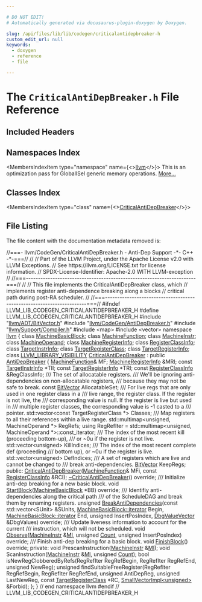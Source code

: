 ```yaml
---

# DO NOT EDIT!
# Automatically generated via docusaurus-plugin-doxygen by Doxygen.

slug: /api/files/lib/lib/codegen/criticalantidepbreaker-h
custom_edit_url: null
keywords:
  - doxygen
  - reference
  - file

---
```





# The `CriticalAntiDepBreaker.h` File Reference

<DoxygenPage pluginConfig={pluginConfig}>



## Included Headers

<IncludesList>
<IncludesListItem
  filePath="llvm/ADT/BitVector.h"
  permalink="/docs/api/files/include/include/llvm/include/llvm/adt/bitvector-h"
  isLocal="true" />
<IncludesListItem
  filePath="llvm/CodeGen/AntiDepBreaker.h"
  permalink="/docs/api/files/include/include/llvm/include/llvm/codegen/antidepbreaker-h"
  isLocal="true" />
<IncludesListItem
  filePath="llvm/Support/Compiler.h"
  permalink="/docs/api/files/include/include/llvm/include/llvm/support/compiler-h"
  isLocal="true" />
<IncludesListItem
  filePath="map"
  permalink=""
  isLocal="false" />
<IncludesListItem
  filePath="vector"
  permalink=""
  isLocal="false" />
</IncludesList>

## Namespaces Index

<MembersIndex>

<MembersIndexItem
  type="namespace"
  name={<><a href="/docs/api/namespaces/llvm">llvm</a></>}>
This is an optimization pass for GlobalISel generic memory operations. <a href="/docs/api/namespaces/llvm/#details">More...</a>
</MembersIndexItem>

</MembersIndex>

## Classes Index

<MembersIndex>

<MembersIndexItem
  type="class"
  name={<><a href="/docs/api/classes/llvm/criticalantidepbreaker">CriticalAntiDepBreaker</a></>}>
</MembersIndexItem>

</MembersIndex>


## File Listing

The file content with the documentation metadata removed is:

<ProgramListing>

<Link id="l00001" /><CodeLine lineNumber="1"><Highlight kind="comment">//===- llvm/CodeGen/CriticalAntiDepBreaker.h - Anti-Dep Support -&#42;- C++ -&#42;-===//</Highlight><Highlight kind="normal"></Highlight></CodeLine>
<Link id="l00002" /><CodeLine lineNumber="2"><Highlight kind="normal"></Highlight><Highlight kind="comment">//</Highlight><Highlight kind="normal"></Highlight></CodeLine>
<Link id="l00003" /><CodeLine lineNumber="3"><Highlight kind="normal"></Highlight><Highlight kind="comment">// Part of the LLVM Project, under the Apache License v2.0 with LLVM Exceptions.</Highlight><Highlight kind="normal"></Highlight></CodeLine>
<Link id="l00004" /><CodeLine lineNumber="4"><Highlight kind="normal"></Highlight><Highlight kind="comment">// See https://llvm.org/LICENSE.txt for license information.</Highlight><Highlight kind="normal"></Highlight></CodeLine>
<Link id="l00005" /><CodeLine lineNumber="5"><Highlight kind="normal"></Highlight><Highlight kind="comment">// SPDX-License-Identifier: Apache-2.0 WITH LLVM-exception</Highlight><Highlight kind="normal"></Highlight></CodeLine>
<Link id="l00006" /><CodeLine lineNumber="6"><Highlight kind="normal"></Highlight><Highlight kind="comment">//</Highlight><Highlight kind="normal"></Highlight></CodeLine>
<Link id="l00007" /><CodeLine lineNumber="7"><Highlight kind="normal"></Highlight><Highlight kind="comment">//===----------------------------------------------------------------------===//</Highlight><Highlight kind="normal"></Highlight></CodeLine>
<Link id="l00008" /><CodeLine lineNumber="8"><Highlight kind="normal"></Highlight><Highlight kind="comment">//</Highlight><Highlight kind="normal"></Highlight></CodeLine>
<Link id="l00009" /><CodeLine lineNumber="9"><Highlight kind="normal"></Highlight><Highlight kind="comment">// This file implements the CriticalAntiDepBreaker class, which</Highlight><Highlight kind="normal"></Highlight></CodeLine>
<Link id="l00010" /><CodeLine lineNumber="10"><Highlight kind="normal"></Highlight><Highlight kind="comment">// implements register anti-dependence breaking along a blocks</Highlight><Highlight kind="normal"></Highlight></CodeLine>
<Link id="l00011" /><CodeLine lineNumber="11"><Highlight kind="normal"></Highlight><Highlight kind="comment">// critical path during post-RA scheduler.</Highlight><Highlight kind="normal"></Highlight></CodeLine>
<Link id="l00012" /><CodeLine lineNumber="12"><Highlight kind="normal"></Highlight><Highlight kind="comment">//</Highlight><Highlight kind="normal"></Highlight></CodeLine>
<Link id="l00013" /><CodeLine lineNumber="13"><Highlight kind="normal"></Highlight><Highlight kind="comment">//===----------------------------------------------------------------------===//</Highlight><Highlight kind="normal"></Highlight></CodeLine>
<Link id="l00014" /><CodeLine lineNumber="14"><Highlight kind="normal"></Highlight></CodeLine>
<Link id="l00015" /><CodeLine lineNumber="15"><Highlight kind="normal"></Highlight><Highlight kind="preprocessor">#ifndef LLVM&#95;LIB&#95;CODEGEN&#95;CRITICALANTIDEPBREAKER&#95;H</Highlight><Highlight kind="normal"></Highlight></CodeLine>
<Link id="l00016" /><CodeLine lineNumber="16"><Highlight kind="normal"></Highlight><Highlight kind="preprocessor">#define LLVM&#95;LIB&#95;CODEGEN&#95;CRITICALANTIDEPBREAKER&#95;H</Highlight><Highlight kind="normal"></Highlight></CodeLine>
<Link id="l00017" /><CodeLine lineNumber="17"><Highlight kind="normal"></Highlight></CodeLine>
<Link id="l00018" /><CodeLine lineNumber="18"><Highlight kind="normal"></Highlight><Highlight kind="preprocessor">#include &quot;<a href="/docs/api/files/include/include/llvm/include/llvm/adt/bitvector-h">llvm/ADT/BitVector.h</a>&quot;</Highlight><Highlight kind="normal"></Highlight></CodeLine>
<Link id="l00019" /><CodeLine lineNumber="19"><Highlight kind="normal"></Highlight><Highlight kind="preprocessor">#include &quot;<a href="/docs/api/files/include/include/llvm/include/llvm/codegen/antidepbreaker-h">llvm/CodeGen/AntiDepBreaker.h</a>&quot;</Highlight><Highlight kind="normal"></Highlight></CodeLine>
<Link id="l00020" /><CodeLine lineNumber="20"><Highlight kind="normal"></Highlight><Highlight kind="preprocessor">#include &quot;<a href="/docs/api/files/include/include/llvm/include/llvm/support/compiler-h">llvm/Support/Compiler.h</a>&quot;</Highlight><Highlight kind="normal"></Highlight></CodeLine>
<Link id="l00021" /><CodeLine lineNumber="21"><Highlight kind="normal"></Highlight><Highlight kind="preprocessor">#include &lt;map&gt;</Highlight><Highlight kind="normal"></Highlight></CodeLine>
<Link id="l00022" /><CodeLine lineNumber="22"><Highlight kind="normal"></Highlight><Highlight kind="preprocessor">#include &lt;vector&gt;</Highlight><Highlight kind="normal"></Highlight></CodeLine>
<Link id="l00023" /><CodeLine lineNumber="23"><Highlight kind="normal"></Highlight></CodeLine>
<Link id="l00024" /><CodeLine lineNumber="24"><Highlight kind="normal"></Highlight><Highlight kind="keyword">namespace </Highlight><Highlight kind="normal"><a href="/docs/api/namespaces/llvm">llvm</a> &#123;</Highlight></CodeLine>
<Link id="l00025" /><CodeLine lineNumber="25"><Highlight kind="normal"></Highlight></CodeLine>
<Link id="l00026" /><CodeLine lineNumber="26"><Highlight kind="normal"></Highlight><Highlight kind="keyword">class </Highlight><Highlight kind="normal"><a href="/docs/api/classes/llvm/machinebasicblock">MachineBasicBlock</a>;</Highlight></CodeLine>
<Link id="l00027" /><CodeLine lineNumber="27"><Highlight kind="normal"></Highlight><Highlight kind="keyword">class </Highlight><Highlight kind="normal"><a href="/docs/api/classes/llvm/machinefunction">MachineFunction</a>;</Highlight></CodeLine>
<Link id="l00028" /><CodeLine lineNumber="28"><Highlight kind="normal"></Highlight><Highlight kind="keyword">class </Highlight><Highlight kind="normal"><a href="/docs/api/classes/llvm/machineinstr">MachineInstr</a>;</Highlight></CodeLine>
<Link id="l00029" /><CodeLine lineNumber="29"><Highlight kind="normal"></Highlight><Highlight kind="keyword">class </Highlight><Highlight kind="normal"><a href="/docs/api/classes/llvm/machineoperand">MachineOperand</a>;</Highlight></CodeLine>
<Link id="l00030" /><CodeLine lineNumber="30"><Highlight kind="normal"></Highlight><Highlight kind="keyword">class </Highlight><Highlight kind="normal"><a href="/docs/api/classes/llvm/machineregisterinfo">MachineRegisterInfo</a>;</Highlight></CodeLine>
<Link id="l00031" /><CodeLine lineNumber="31"><Highlight kind="normal"></Highlight><Highlight kind="keyword">class </Highlight><Highlight kind="normal"><a href="/docs/api/classes/llvm/registerclassinfo">RegisterClassInfo</a>;</Highlight></CodeLine>
<Link id="l00032" /><CodeLine lineNumber="32"><Highlight kind="normal"></Highlight><Highlight kind="keyword">class </Highlight><Highlight kind="normal"><a href="/docs/api/classes/llvm/targetinstrinfo">TargetInstrInfo</a>;</Highlight></CodeLine>
<Link id="l00033" /><CodeLine lineNumber="33"><Highlight kind="normal"></Highlight><Highlight kind="keyword">class </Highlight><Highlight kind="normal"><a href="/docs/api/classes/llvm/targetregisterclass">TargetRegisterClass</a>;</Highlight></CodeLine>
<Link id="l00034" /><CodeLine lineNumber="34"><Highlight kind="normal"></Highlight><Highlight kind="keyword">class </Highlight><Highlight kind="normal"><a href="/docs/api/classes/llvm/targetregisterinfo">TargetRegisterInfo</a>;</Highlight></CodeLine>
<Link id="l00035" /><CodeLine lineNumber="35"><Highlight kind="normal"></Highlight></CodeLine>
<Link id="l00036" /><CodeLine lineNumber="36" lineLink="/docs/api/classes/llvm/criticalantidepbreaker"><Highlight kind="normal"></Highlight><Highlight kind="keyword">class </Highlight><Highlight kind="normal"><a href="/docs/api/files/include/include/llvm/include/llvm/support/compiler-h/#a662e21bcce5c9c71b6cc511fa04f900f">LLVM&#95;LIBRARY&#95;VISIBILITY</a> <a href="/docs/api/classes/llvm/criticalantidepbreaker/#afc978d8ee6fe85244aa7c78486162dfa">CriticalAntiDepBreaker</a> : </Highlight><Highlight kind="keyword">public</Highlight><Highlight kind="normal"> <a href="/docs/api/classes/llvm/antidepbreaker">AntiDepBreaker</a> &#123;</Highlight></CodeLine>
<Link id="l00037" /><CodeLine lineNumber="37"><Highlight kind="normal">    <a href="/docs/api/classes/llvm/machinefunction">MachineFunction</a>&amp; MF;</Highlight></CodeLine>
<Link id="l00038" /><CodeLine lineNumber="38"><Highlight kind="normal">    <a href="/docs/api/classes/llvm/machineregisterinfo">MachineRegisterInfo</a> &amp;MRI;</Highlight></CodeLine>
<Link id="l00039" /><CodeLine lineNumber="39"><Highlight kind="normal">    </Highlight><Highlight kind="keyword">const</Highlight><Highlight kind="normal"> <a href="/docs/api/classes/llvm/targetinstrinfo">TargetInstrInfo</a> &#42;TII;</Highlight></CodeLine>
<Link id="l00040" /><CodeLine lineNumber="40"><Highlight kind="normal">    </Highlight><Highlight kind="keyword">const</Highlight><Highlight kind="normal"> <a href="/docs/api/classes/llvm/targetregisterinfo">TargetRegisterInfo</a> &#42;TRI;</Highlight></CodeLine>
<Link id="l00041" /><CodeLine lineNumber="41"><Highlight kind="normal">    </Highlight><Highlight kind="keyword">const</Highlight><Highlight kind="normal"> <a href="/docs/api/classes/llvm/registerclassinfo">RegisterClassInfo</a> &amp;RegClassInfo;</Highlight></CodeLine>
<Link id="l00042" /><CodeLine lineNumber="42"><Highlight kind="normal"></Highlight><Highlight kind="comment"></Highlight></CodeLine>
<Link id="l00043" /><CodeLine lineNumber="43"><Highlight kind="comment">    /// The set of allocatable registers.</Highlight></CodeLine>
<Link id="l00044" /><CodeLine lineNumber="44"><Highlight kind="comment">    /// We&#39;ll be ignoring anti-dependencies on non-allocatable registers,</Highlight></CodeLine>
<Link id="l00045" /><CodeLine lineNumber="45"><Highlight kind="comment">    /// because they may not be safe to break.</Highlight><Highlight kind="normal"></Highlight></CodeLine>
<Link id="l00046" /><CodeLine lineNumber="46"><Highlight kind="normal">    </Highlight><Highlight kind="keyword">const</Highlight><Highlight kind="normal"> <a href="/docs/api/classes/llvm/bitvector">BitVector</a> AllocatableSet;</Highlight></CodeLine>
<Link id="l00047" /><CodeLine lineNumber="47"><Highlight kind="normal"></Highlight><Highlight kind="comment"></Highlight></CodeLine>
<Link id="l00048" /><CodeLine lineNumber="48"><Highlight kind="comment">    /// For live regs that are only used in one register class in a</Highlight></CodeLine>
<Link id="l00049" /><CodeLine lineNumber="49"><Highlight kind="comment">    /// live range, the register class. If the register is not live, the</Highlight></CodeLine>
<Link id="l00050" /><CodeLine lineNumber="50"><Highlight kind="comment">    /// corresponding value is null. If the register is live but used in</Highlight></CodeLine>
<Link id="l00051" /><CodeLine lineNumber="51"><Highlight kind="comment">    /// multiple register classes, the corresponding value is -1 casted to a</Highlight></CodeLine>
<Link id="l00052" /><CodeLine lineNumber="52"><Highlight kind="comment">    /// pointer.</Highlight><Highlight kind="normal"></Highlight></CodeLine>
<Link id="l00053" /><CodeLine lineNumber="53"><Highlight kind="normal">    std::vector&lt;const TargetRegisterClass &#42;&gt; Classes;</Highlight></CodeLine>
<Link id="l00054" /><CodeLine lineNumber="54"><Highlight kind="normal"></Highlight><Highlight kind="comment"></Highlight></CodeLine>
<Link id="l00055" /><CodeLine lineNumber="55"><Highlight kind="comment">    /// Map registers to all their references within a live range.</Highlight><Highlight kind="normal"></Highlight></CodeLine>
<Link id="l00056" /><CodeLine lineNumber="56"><Highlight kind="normal">    std::multimap&lt;unsigned, MachineOperand &#42;&gt; RegRefs;</Highlight></CodeLine>
<Link id="l00057" /><CodeLine lineNumber="57"><Highlight kind="normal"></Highlight></CodeLine>
<Link id="l00058" /><CodeLine lineNumber="58"><Highlight kind="normal">    </Highlight><Highlight kind="keyword">using </Highlight><Highlight kind="normal">RegRefIter =</Highlight></CodeLine>
<Link id="l00059" /><CodeLine lineNumber="59"><Highlight kind="normal">        std::multimap&lt;unsigned, MachineOperand &#42;&gt;::const&#95;iterator;</Highlight></CodeLine>
<Link id="l00060" /><CodeLine lineNumber="60"><Highlight kind="normal"></Highlight><Highlight kind="comment"></Highlight></CodeLine>
<Link id="l00061" /><CodeLine lineNumber="61"><Highlight kind="comment">    /// The index of the most recent kill (proceeding bottom-up),</Highlight></CodeLine>
<Link id="l00062" /><CodeLine lineNumber="62"><Highlight kind="comment">    /// or ~0u if the register is not live.</Highlight><Highlight kind="normal"></Highlight></CodeLine>
<Link id="l00063" /><CodeLine lineNumber="63"><Highlight kind="normal">    std::vector&lt;unsigned&gt; KillIndices;</Highlight></CodeLine>
<Link id="l00064" /><CodeLine lineNumber="64"><Highlight kind="normal"></Highlight><Highlight kind="comment"></Highlight></CodeLine>
<Link id="l00065" /><CodeLine lineNumber="65"><Highlight kind="comment">    /// The index of the most recent complete def (proceeding</Highlight></CodeLine>
<Link id="l00066" /><CodeLine lineNumber="66"><Highlight kind="comment">    /// bottom up), or ~0u if the register is live.</Highlight><Highlight kind="normal"></Highlight></CodeLine>
<Link id="l00067" /><CodeLine lineNumber="67"><Highlight kind="normal">    std::vector&lt;unsigned&gt; DefIndices;</Highlight></CodeLine>
<Link id="l00068" /><CodeLine lineNumber="68"><Highlight kind="normal"></Highlight><Highlight kind="comment"></Highlight></CodeLine>
<Link id="l00069" /><CodeLine lineNumber="69"><Highlight kind="comment">    /// A set of registers which are live and cannot be changed to</Highlight></CodeLine>
<Link id="l00070" /><CodeLine lineNumber="70"><Highlight kind="comment">    /// break anti-dependencies.</Highlight><Highlight kind="normal"></Highlight></CodeLine>
<Link id="l00071" /><CodeLine lineNumber="71"><Highlight kind="normal">    <a href="/docs/api/classes/llvm/bitvector">BitVector</a> KeepRegs;</Highlight></CodeLine>
<Link id="l00072" /><CodeLine lineNumber="72"><Highlight kind="normal"></Highlight></CodeLine>
<Link id="l00073" /><CodeLine lineNumber="73"><Highlight kind="normal">  </Highlight><Highlight kind="keyword">public</Highlight><Highlight kind="normal">:</Highlight></CodeLine>
<Link id="l00074" /><CodeLine lineNumber="74"><Highlight kind="normal">    <a href="/docs/api/classes/llvm/criticalantidepbreaker/#afc978d8ee6fe85244aa7c78486162dfa">CriticalAntiDepBreaker</a>(<a href="/docs/api/classes/llvm/machinefunction">MachineFunction</a>&amp; MFi, </Highlight><Highlight kind="keyword">const</Highlight><Highlight kind="normal"> <a href="/docs/api/classes/llvm/registerclassinfo">RegisterClassInfo</a> &amp;RCI);</Highlight></CodeLine>
<Link id="l00075" /><CodeLine lineNumber="75" lineLink="/docs/api/classes/llvm/criticalantidepbreaker/#a23e2e1740694eb1ea7ccbcc78e7643af"><Highlight kind="normal">    <a href="/docs/api/classes/llvm/criticalantidepbreaker/#a23e2e1740694eb1ea7ccbcc78e7643af">~CriticalAntiDepBreaker</a>() </Highlight><Highlight kind="keyword">override</Highlight><Highlight kind="normal">;</Highlight></CodeLine>
<Link id="l00076" /><CodeLine lineNumber="76"><Highlight kind="normal"></Highlight><Highlight kind="comment"></Highlight></CodeLine>
<Link id="l00077" /><CodeLine lineNumber="77"><Highlight kind="comment">    /// Initialize anti-dep breaking for a new basic block.</Highlight><Highlight kind="normal"></Highlight></CodeLine>
<Link id="l00078" /><CodeLine lineNumber="78"><Highlight kind="normal">    </Highlight><Highlight kind="keywordtype">void</Highlight><Highlight kind="normal"> <a href="/docs/api/classes/llvm/criticalantidepbreaker/#adb4573a84f25279673e3906914132a39">StartBlock</a>(<a href="/docs/api/classes/llvm/machinebasicblock">MachineBasicBlock</a> &#42;BB) </Highlight><Highlight kind="keyword">override</Highlight><Highlight kind="normal">;</Highlight></CodeLine>
<Link id="l00079" /><CodeLine lineNumber="79"><Highlight kind="normal"></Highlight><Highlight kind="comment"></Highlight></CodeLine>
<Link id="l00080" /><CodeLine lineNumber="80"><Highlight kind="comment">    /// Identifiy anti-dependencies along the critical path</Highlight></CodeLine>
<Link id="l00081" /><CodeLine lineNumber="81"><Highlight kind="comment">    /// of the ScheduleDAG and break them by renaming registers.</Highlight><Highlight kind="normal"></Highlight></CodeLine>
<Link id="l00082" /><CodeLine lineNumber="82"><Highlight kind="normal">    </Highlight><Highlight kind="keywordtype">unsigned</Highlight><Highlight kind="normal"> <a href="/docs/api/classes/llvm/criticalantidepbreaker/#a5a71ccecb00de06004fb421a568dd7b4">BreakAntiDependencies</a>(</Highlight><Highlight kind="keyword">const</Highlight><Highlight kind="normal"> std::vector&lt;SUnit&gt; &amp;SUnits,</Highlight></CodeLine>
<Link id="l00083" /><CodeLine lineNumber="83"><Highlight kind="normal">                                   <a href="/docs/api/classes/llvm/machinebasicblock/#ae34c996b58df9b9ce6695a0c8b70c533">MachineBasicBlock::iterator</a> Begin,</Highlight></CodeLine>
<Link id="l00084" /><CodeLine lineNumber="84"><Highlight kind="normal">                                   <a href="/docs/api/classes/llvm/machinebasicblock/#ae34c996b58df9b9ce6695a0c8b70c533">MachineBasicBlock::iterator</a> End,</Highlight></CodeLine>
<Link id="l00085" /><CodeLine lineNumber="85"><Highlight kind="normal">                                   </Highlight><Highlight kind="keywordtype">unsigned</Highlight><Highlight kind="normal"> InsertPosIndex,</Highlight></CodeLine>
<Link id="l00086" /><CodeLine lineNumber="86"><Highlight kind="normal">                                   <a href="/docs/api/classes/llvm/antidepbreaker/#ac4f0c67e90ba02856fa8b30a5ec81032">DbgValueVector</a> &amp;DbgValues) </Highlight><Highlight kind="keyword">override</Highlight><Highlight kind="normal">;</Highlight></CodeLine>
<Link id="l00087" /><CodeLine lineNumber="87"><Highlight kind="normal"></Highlight><Highlight kind="comment"></Highlight></CodeLine>
<Link id="l00088" /><CodeLine lineNumber="88"><Highlight kind="comment">    /// Update liveness information to account for the current</Highlight></CodeLine>
<Link id="l00089" /><CodeLine lineNumber="89"><Highlight kind="comment">    /// instruction, which will not be scheduled.</Highlight><Highlight kind="normal"></Highlight></CodeLine>
<Link id="l00090" /><CodeLine lineNumber="90"><Highlight kind="normal">    </Highlight><Highlight kind="keywordtype">void</Highlight><Highlight kind="normal"> <a href="/docs/api/classes/llvm/criticalantidepbreaker/#aca18e9d509308d7beff421164ce304e8">Observe</a>(<a href="/docs/api/classes/llvm/machineinstr">MachineInstr</a> &amp;<a href="/docs/api/files/lib/lib/codegen/lib/codegen/globalisel/irtranslator-cpp/#abe44dfdea65b4f7e11e0a608ab708b76">MI</a>, </Highlight><Highlight kind="keywordtype">unsigned</Highlight><Highlight kind="normal"> <a href="/docs/api/namespaces/llvm/#a845e08be4b0320d66901a66b0c0e9509">Count</a>,</Highlight></CodeLine>
<Link id="l00091" /><CodeLine lineNumber="91"><Highlight kind="normal">                 </Highlight><Highlight kind="keywordtype">unsigned</Highlight><Highlight kind="normal"> InsertPosIndex) </Highlight><Highlight kind="keyword">override</Highlight><Highlight kind="normal">;</Highlight></CodeLine>
<Link id="l00092" /><CodeLine lineNumber="92"><Highlight kind="normal"></Highlight><Highlight kind="comment"></Highlight></CodeLine>
<Link id="l00093" /><CodeLine lineNumber="93"><Highlight kind="comment">    /// Finish anti-dep breaking for a basic block.</Highlight><Highlight kind="normal"></Highlight></CodeLine>
<Link id="l00094" /><CodeLine lineNumber="94"><Highlight kind="normal">    </Highlight><Highlight kind="keywordtype">void</Highlight><Highlight kind="normal"> <a href="/docs/api/classes/llvm/criticalantidepbreaker/#a75b902b674dccf813eded0d99d6b012e">FinishBlock</a>() </Highlight><Highlight kind="keyword">override</Highlight><Highlight kind="normal">;</Highlight></CodeLine>
<Link id="l00095" /><CodeLine lineNumber="95"><Highlight kind="normal"></Highlight></CodeLine>
<Link id="l00096" /><CodeLine lineNumber="96"><Highlight kind="normal">  </Highlight><Highlight kind="keyword">private</Highlight><Highlight kind="normal">:</Highlight></CodeLine>
<Link id="l00097" /><CodeLine lineNumber="97"><Highlight kind="normal">    </Highlight><Highlight kind="keywordtype">void</Highlight><Highlight kind="normal"> PrescanInstruction(<a href="/docs/api/classes/llvm/machineinstr">MachineInstr</a> &amp;<a href="/docs/api/files/lib/lib/codegen/lib/codegen/globalisel/irtranslator-cpp/#abe44dfdea65b4f7e11e0a608ab708b76">MI</a>);</Highlight></CodeLine>
<Link id="l00098" /><CodeLine lineNumber="98"><Highlight kind="normal">    </Highlight><Highlight kind="keywordtype">void</Highlight><Highlight kind="normal"> ScanInstruction(<a href="/docs/api/classes/llvm/machineinstr">MachineInstr</a> &amp;<a href="/docs/api/files/lib/lib/codegen/lib/codegen/globalisel/irtranslator-cpp/#abe44dfdea65b4f7e11e0a608ab708b76">MI</a>, </Highlight><Highlight kind="keywordtype">unsigned</Highlight><Highlight kind="normal"> <a href="/docs/api/namespaces/llvm/#a845e08be4b0320d66901a66b0c0e9509">Count</a>);</Highlight></CodeLine>
<Link id="l00099" /><CodeLine lineNumber="99"><Highlight kind="normal">    </Highlight><Highlight kind="keywordtype">bool</Highlight><Highlight kind="normal"> isNewRegClobberedByRefs(RegRefIter RegRefBegin,</Highlight></CodeLine>
<Link id="l00100" /><CodeLine lineNumber="100"><Highlight kind="normal">                                 RegRefIter RegRefEnd,</Highlight></CodeLine>
<Link id="l00101" /><CodeLine lineNumber="101"><Highlight kind="normal">                                 </Highlight><Highlight kind="keywordtype">unsigned</Highlight><Highlight kind="normal"> NewReg);</Highlight></CodeLine>
<Link id="l00102" /><CodeLine lineNumber="102"><Highlight kind="normal">    </Highlight><Highlight kind="keywordtype">unsigned</Highlight><Highlight kind="normal"> findSuitableFreeRegister(RegRefIter RegRefBegin,</Highlight></CodeLine>
<Link id="l00103" /><CodeLine lineNumber="103"><Highlight kind="normal">                                      RegRefIter RegRefEnd,</Highlight></CodeLine>
<Link id="l00104" /><CodeLine lineNumber="104"><Highlight kind="normal">                                      </Highlight><Highlight kind="keywordtype">unsigned</Highlight><Highlight kind="normal"> AntiDepReg,</Highlight></CodeLine>
<Link id="l00105" /><CodeLine lineNumber="105"><Highlight kind="normal">                                      </Highlight><Highlight kind="keywordtype">unsigned</Highlight><Highlight kind="normal"> LastNewReg,</Highlight></CodeLine>
<Link id="l00106" /><CodeLine lineNumber="106"><Highlight kind="normal">                                      </Highlight><Highlight kind="keyword">const</Highlight><Highlight kind="normal"> <a href="/docs/api/classes/llvm/targetregisterclass">TargetRegisterClass</a> &#42;RC,</Highlight></CodeLine>
<Link id="l00107" /><CodeLine lineNumber="107"><Highlight kind="normal">                                      <a href="/docs/api/classes/llvm/smallvectorimpl">SmallVectorImpl&lt;unsigned&gt;</a> &amp;Forbid);</Highlight></CodeLine>
<Link id="l00108" /><CodeLine lineNumber="108"><Highlight kind="normal">  &#125;;</Highlight></CodeLine>
<Link id="l00109" /><CodeLine lineNumber="109"><Highlight kind="normal"></Highlight></CodeLine>
<Link id="l00110" /><CodeLine lineNumber="110"><Highlight kind="normal">&#125; </Highlight><Highlight kind="comment">// end namespace llvm</Highlight><Highlight kind="normal"></Highlight></CodeLine>
<Link id="l00111" /><CodeLine lineNumber="111"><Highlight kind="normal"></Highlight></CodeLine>
<Link id="l00112" /><CodeLine lineNumber="112"><Highlight kind="normal"></Highlight><Highlight kind="preprocessor">#endif </Highlight><Highlight kind="comment">// LLVM&#95;LIB&#95;CODEGEN&#95;CRITICALANTIDEPBREAKER&#95;H</Highlight><Highlight kind="normal"></Highlight></CodeLine>

</ProgramListing>

</DoxygenPage>

